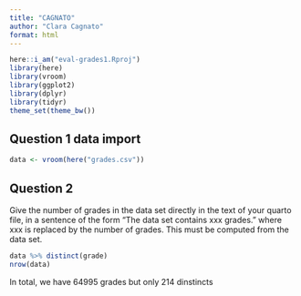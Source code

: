 ```yaml
---
title: "CAGNATO"
author: "Clara Cagnato"
format: html
---
```


```r
here::i_am("eval-grades1.Rproj")
library(here)
library(vroom)
library(ggplot2)
library(dplyr)
library(tidyr)
theme_set(theme_bw())
```

## Question 1 data import
```r
data <- vroom(here("grades.csv"))
```
## Question 2
Give the number of grades in the data set directly in the text of your quarto file, in a sentence of the form “The data set contains xxx grades.” where xxx is replaced by the number of grades. This must be computed from the data set.
```r
data %>% distinct(grade)
nrow(data)
```
In total, we have 64995 grades but only 214 dinstincts


